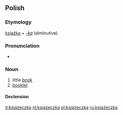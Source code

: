 ==Polish==

===Etymology===
[[książka]] + ''[[-ka#Polish|-ka]]'' (diminutive)

===Pronunciation===
* {{IPA|[kʲɕɔ̃w̃ˈʐɛt͡ʂka]|lang=pl}}

===Noun===
{{pl-noun|f}}

# little [[book]]
# [[booklet]]

====Declension====
{{pl-decl-noun-ka|książecz}}

[[it:książeczka]]
[[nl:książeczka]]
[[pl:książeczka]]
[[ru:książeczka]]